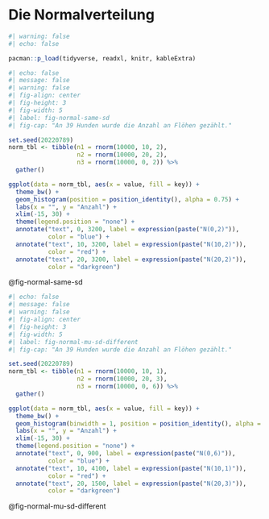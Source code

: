 # Die Normalverteilung {#sec-normal}

```r
#| warning: false
#| echo: false

pacman::p_load(tidyverse, readxl, knitr, kableExtra)

```

```r
#| echo: false
#| message: false
#| warning: false
#| fig-align: center
#| fig-height: 3
#| fig-width: 5
#| label: fig-normal-same-sd
#| fig-cap: "An 39 Hunden wurde die Anzahl an Flöhen gezählt."

set.seed(20220789)
norm_tbl <- tibble(n1 = rnorm(10000, 10, 2),
                   n2 = rnorm(10000, 20, 2),
                   n3 = rnorm(10000, 0, 2)) %>% 
  gather()

ggplot(data = norm_tbl, aes(x = value, fill = key)) +
  theme_bw() +
  geom_histogram(position = position_identity(), alpha = 0.75) +
  labs(x = "", y = "Anzahl") +
  xlim(-15, 30) +
  theme(legend.position = "none") +
  annotate("text", 0, 3200, label = expression(paste("N(0,2)")),
           color = "blue") +
  annotate("text", 10, 3200, label = expression(paste("N(10,2)")),
           color = "red") +
  annotate("text", 20, 3200, label = expression(paste("N(20,2)")),
           color = "darkgreen") 
```

@fig-normal-same-sd

```r
#| echo: false
#| message: false
#| warning: false
#| fig-align: center
#| fig-height: 3
#| fig-width: 5
#| label: fig-normal-mu-sd-different
#| fig-cap: "An 39 Hunden wurde die Anzahl an Flöhen gezählt."

set.seed(20220789)
norm_tbl <- tibble(n1 = rnorm(10000, 10, 1),
                   n2 = rnorm(10000, 20, 3),
                   n3 = rnorm(10000, 0, 6)) %>% 
  gather()

ggplot(data = norm_tbl, aes(x = value, fill = key)) +
  theme_bw() +
  geom_histogram(binwidth = 1, position = position_identity(), alpha = 0.75) +
  labs(x = "", y = "Anzahl") +
  xlim(-15, 30) +
  theme(legend.position = "none") +
  annotate("text", 0, 900, label = expression(paste("N(0,6)")),
           color = "blue") +
  annotate("text", 10, 4100, label = expression(paste("N(10,1)")),
           color = "red") +
  annotate("text", 20, 1500, label = expression(paste("N(20,3)")),
           color = "darkgreen") 
```

@fig-normal-mu-sd-different
